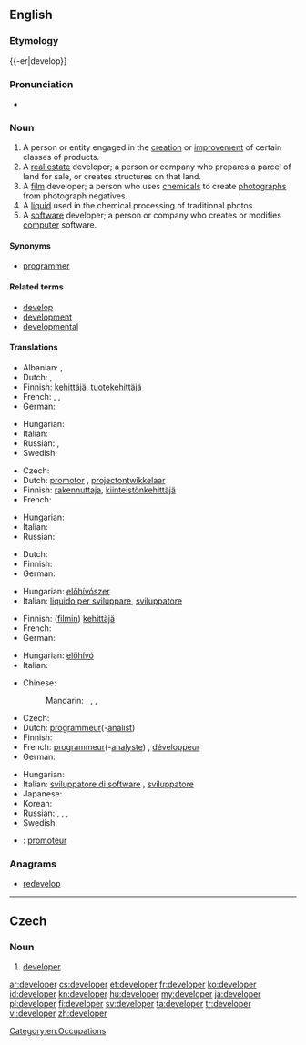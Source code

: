 ==English==
{{wikipedia|dab=developer}}

===Etymology===
{{-er|develop}}

===Pronunciation===
* {{IPA|/dəˈvɛləpɚ/}}

===Noun===
{{en-noun}}

# A person or entity engaged in the [[creation]] or [[improvement]] of certain classes of products.
# A [[real estate]] developer; a person or company who prepares a parcel of land for sale, or creates structures on that land.
# A [[film]] developer; a person who uses [[chemical]]s to create [[photograph]]s from photograph negatives.
# A [[liquid]] used in the chemical processing of traditional photos.
# A [[software]] developer; a person or company who creates or modifies [[computer]] software.

====Synonyms====
* {{sense|person or company who writes computer software}} [[programmer]]

====Related terms====
* [[develop]]
* [[development]]
* [[developmental]]

====Translations====
{{trans-top|someone engaged product creation and improvement}}
* Albanian: {{t|sq|zhvillues|m}}, {{t|sq|zhvilluese|f}}
* Dutch: {{t-|nl|ontwikkelaar|m}}, {{t-|nl|ontwerper|m}}
* Finnish: [[kehittäjä]], [[tuotekehittäjä]]
* French: {{t|fr|concepteur|m}}, {{t|fr|développeur|m}}, {{t|fr|créateur|m}}
* German: {{t+|de|Entwickler|m}}
{{trans-mid}}
* Hungarian: {{t+|hu|fejlesztő}}
* Italian: {{t-|it|sviluppatore|m}}
* Russian: {{t|ru|разработчик|m|tr=razrabótčik|sc=Cyrl}}, {{t|ru|разработчица|m|tr=razrabótčica|sc=Cyrl}}
* Swedish: {{t|sv|utvecklare|c}}
{{trans-bottom}}

{{trans-top|real estate developer}}
* Czech: {{t|cs|developer|m}}
* Dutch: [[promotor]] {{m}}, [[projectontwikkelaar]] {{m}}
* Finnish: [[rakennuttaja]], [[kiinteistönkehittäjä]]
* French: {{t|fr|promoteur}}
{{trans-mid}}
* Hungarian: {{t+|hu|fejlesztő}}
* Italian: {{t-|it|sviluppatore|m}}
* Russian: {{t|ru|застройщик|m|tr=zastrójščik|sc=Cyrl}}
{{trans-bottom}}

{{trans-top|liquid used in chemical film processing}}
* Dutch: {{t-|nl|ontwikkelaar|m}}
* Finnish: {{t-|fi|kehitin}}
* German: {{t+|de|Entwickler|m}}
{{trans-mid}}
* Hungarian: [[előhívószer]]
* Italian: [[liquido per sviluppare]], {{m}}[[sviluppatore]] {{m}}
{{trans-bottom}}

{{trans-top|film developer}}
* Finnish: ([[filmi|filmin]]) [[kehittäjä]]
* French: {{t|fr|révélateur|m}}
* German: {{t+|de|Entwickler|m}}
{{trans-mid}}
* Hungarian: [[előhívó]]
* Italian: {{t-|it|sviluppatore|m}}
{{trans-bottom}}

{{trans-top|software programmer}}
* Chinese:
*: Mandarin: {{t|zh|開發人員|sc=Hani}}, {{t|zh|开发人员|tr=kāifā rényuán|sc=Hani}}, {{t|zh|程序員|sc=Hani}}, {{t|zh|程序员|tr=chéngxùyuán|sc=Hani}}
* Czech: {{t-|cs|vývojář|m}}
* Dutch: [[programmeur]](-[[analist]]) {{m}}
* Finnish: {{t+|fi|ohjelmoija}}
* French: [[programmeur]](-[[analyste]]) {{m}}, [[développeur]] {{m}}
* German: {{t+|de|Entwickler|m}}
{{trans-mid}}
* Hungarian: {{t+|hu|fejlesztő}}
* Italian: [[sviluppatore di software]] {{m}}, [[sviluppatore]] {{m}}
* Japanese: {{t-|ja|プログラマー|tr=puroguramā}}
* Korean: {{t|ko|프로그래머|tr=peurogeuraemeo|sc=Kore}}
* Russian: {{t|ru|программист|m|tr=programmíst|sc=Cyrl}}, {{t|ru|программистка|f|tr=programmístka|sc=Cyrl}}, {{t|ru|разработчик|m|tr=razrabótčik|sc=Cyrl}}, {{t|ru|разработчица|f|tr=razrabótčica|sc=Cyrl}}
* Swedish: {{t|sv|mjukvaruutvecklare|c}}
{{trans-bottom}}

{{checktrans-top}}
* {{ttbc|fr}}: [[promoteur]] {{m}}
{{trans-bottom}}

===Anagrams===
* [[redevelop#English|redevelop]]

[[Category:en:Occupations]]

----

==Czech==

===Noun===
{{cs-noun|g=m}}

# [[#English|developer]] {{gloss|real estate developer}}

[[ar:developer]]
[[cs:developer]]
[[et:developer]]
[[fr:developer]]
[[ko:developer]]
[[id:developer]]
[[kn:developer]]
[[hu:developer]]
[[my:developer]]
[[ja:developer]]
[[pl:developer]]
[[fi:developer]]
[[sv:developer]]
[[ta:developer]]
[[tr:developer]]
[[vi:developer]]
[[zh:developer]]